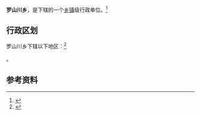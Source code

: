 {{中国乡级行政区|62/10/22/210/000}}

'''罗山川乡'''，是{{PRC admin/fullname|62/10/22/210/000|3}}下辖的一个[[乡镇|乡镇]]级行政单位。<ref>{{PRC admin/ref sgc|{{PRC admin/parent|62/10/22/210/000}}}}</ref>

== 行政区划 ==

罗山川乡下辖以下地区：<ref>{{PRC admin/ref sgc|62/10/22/210/000}}</ref>

{{PRC admin/children|62/10/22/210/000}}。

== 参考资料 ==

{{reflist}}

{{行政区划小作品}}
{{PRC admin/navcat|62/10/22/210/000}}